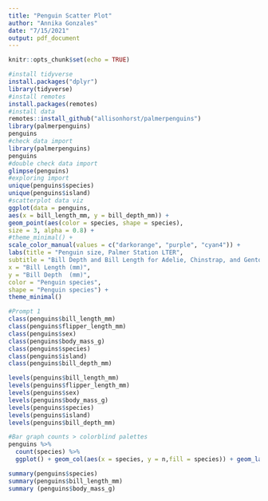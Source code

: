 ```yaml
---
title: "Penguin Scatter Plot"
author: "Annika Gonzales"
date: "7/15/2021"
output: pdf_document
---
```


```r
knitr::opts_chunk$set(echo = TRUE)
```

```r
#install tidyverse
install.packages("dplyr")
library(tidyverse)
#install remotes
install.packages(remotes)
#install data
remotes::install_github("allisonhorst/palmerpenguins")
library(palmerpenguins)
penguins
#check data import
library(palmerpenguins)
penguins
#double check data import
glimpse(penguins)
#exploring import
unique(penguins$species)
unique(penguins$island)
#scatterplot data viz
ggplot(data = penguins,
aes(x = bill_length_mm, y = bill_depth_mm)) +
geom_point(aes(color = species, shape = species),
size = 3, alpha = 0.8) +
#theme_minimal() +
scale_color_manual(values = c("darkorange", "purple", "cyan4")) +
labs(title = "Penguin size, Palmer Station LTER",
subtitle = "Bill Depth and Bill Length for Adelie, Chinstrap, and Gentoo Penguins",
x = "Bill Length (mm)",
y = "Bill Depth  (mm)",
color = "Penguin species",
shape = "Penguin species") +
theme_minimal()
```


```r
#Prompt 1
class(penguins$bill_length_mm)
class(penguins$flipper_length_mm)
class(penguins$sex)
class(penguins$body_mass_g)
class(penguins$species)
class(penguins$island)
class(penguins$bill_depth_mm)

levels(penguins$bill_length_mm)
levels(penguins$flipper_length_mm)
levels(penguins$sex)
levels(penguins$body_mass_g)
levels(penguins$species)
levels(penguins$island)
levels(penguins$bill_depth_mm)

```

```r
#Bar graph counts > colorblind palettes
penguins %>%
  count(species) %>%
  ggplot() + geom_col(aes(x = species, y = n,fill = species)) + geom_label(aes(x= species, y= n, label =n)) + scale_fill_manual(values=c("#009E73" , "#CC79A7" , "gray")) + theme_minimal() +labs(title= 'Penguins Species Count')
```


```r
summary(penguins$species)
summary(penguins$bill_length_mm)
summary (penguins$body_mass_g)
```





















